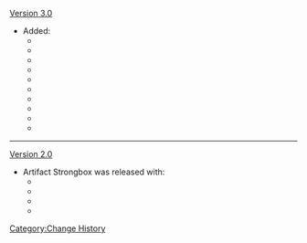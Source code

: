 [[Version 3.0]]
* Added:
** {{Item|Artifact Strongbox: Thundering Fury|20}}
** {{Item|Artifact Strongbox: Thundersoother|20}}
** {{Item|Artifact Strongbox: Viridescent Venerer|20}}
** {{Item|Artifact Strongbox: Maiden Beloved|20}}
** {{Item|Artifact Strongbox: Archaic Petra|20}}
** {{Item|Artifact Strongbox: Retracing Bolide|20}}
** {{Item|Artifact Strongbox: Crimson Witch of Flames|20}}
** {{Item|Artifact Strongbox: Lavawalker|20}}
** {{Item|Artifact Strongbox: Blizzard Strayer|20}}
** {{Item|Artifact Strongbox: Heart of Depth|20}}
----
[[Version 2.0]]
* Artifact Strongbox was released with:
** {{Item|Artifact Strongbox: Bloodstained Chivalry|20}}
** {{Item|Artifact Strongbox: Gladiator's Finale|20}}
** {{Item|Artifact Strongbox: Noblesse Oblige|20}}
** {{Item|Artifact Strongbox: Wanderer's Troupe|20}}
<noinclude>[[Category:Change History]]</noinclude>
